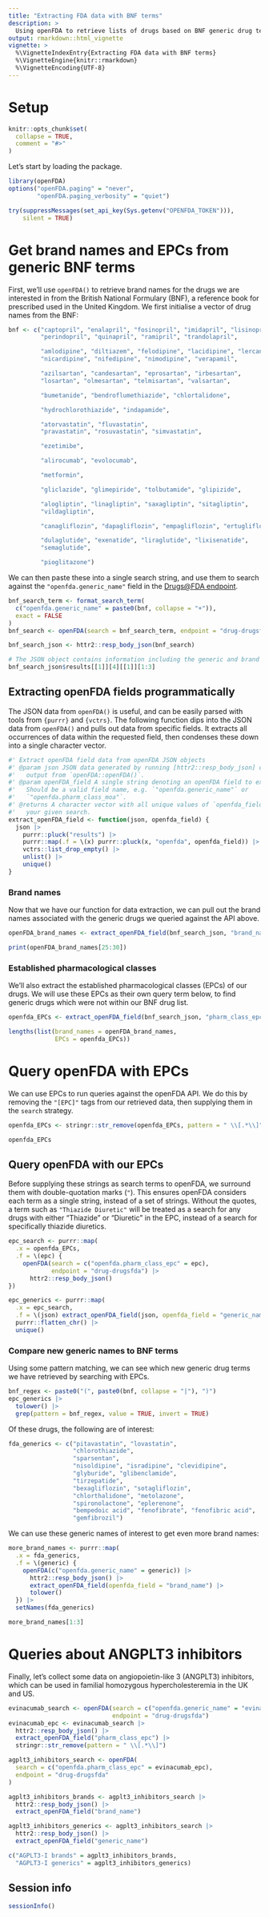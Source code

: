 ```yaml
---
title: "Extracting FDA data with BNF terms"
description: >
  Using openFDA to retrieve lists of drugs based on BNF generic drug terms.
output: rmarkdown::html_vignette
vignette: >
  %\VignetteIndexEntry{Extracting FDA data with BNF terms}
  %\VignetteEngine{knitr::rmarkdown}
  %\VignetteEncoding{UTF-8}
---
```


# Setup

```r
knitr::opts_chunk$set(
  collapse = TRUE,
  comment = "#>"
)
```

Let's start by loading the package.

```r
library(openFDA)
options("openFDA.paging" = "never",
        "openFDA.paging_verbosity" = "quiet")
```

```r
try(suppressMessages(set_api_key(Sys.getenv("OPENFDA_TOKEN"))),
    silent = TRUE)
```

# Get brand names and EPCs from generic BNF terms

First, we'll use `openFDA()` to retrieve brand names for the drugs we are interested in from the British National Formulary (BNF), a reference book for prescribed used in the United Kingdom.
We first initialise a vector of drug names from the BNF:

```r
bnf <- c("captopril", "enalapril", "fosinopril", "imidapril", "lisinopril",
         "perindopril", "quinapril", "ramipril", "trandolapril",

         "amlodipine", "diltiazem", "felodipine", "lacidipine", "lercanidipine",
         "nicardipine", "nifedipine", "nimodipine", "verapamil",

         "azilsartan", "candesartan", "eprosartan", "irbesartan",
         "losartan", "olmesartan", "telmisartan", "valsartan",

         "bumetanide", "bendroflumethiazide", "chlortalidone",

         "hydrochlorothiazide", "indapamide",

         "atorvastatin", "fluvastatin",
         "pravastatin", "rosuvastatin", "simvastatin",

         "ezetimibe",

         "alirocumab", "evolocumab",

         "metformin",

         "gliclazide", "glimepiride", "tolbutamide", "glipizide",

         "alogliptin", "linagliptin", "saxagliptin", "sitagliptin",
         "vildagliptin",

         "canagliflozin", "dapagliflozin", "empagliflozin", "ertugliflozin",

         "dulaglutide", "exenatide", "liraglutide", "lixisenatide",
         "semaglutide",

         "pioglitazone")
```

We can then paste these into a single search string, and use them to search 
against the `"openfda.generic_name"` field in the [Drugs@FDA endpoint](https://open.fda.gov/apis/drug/drugsfda/).

```r
bnf_search_term <- format_search_term(
  c("openfda.generic_name" = paste0(bnf, collapse = "+")),
  exact = FALSE
)
bnf_search <- openFDA(search = bnf_search_term, endpoint = "drug-drugsfda")

bnf_search_json <- httr2::resp_body_json(bnf_search)

# The JSON object contains information including the generic and brand names 
bnf_search_json$results[[1]][4][[1]][1:3]
```

## Extracting openFDA fields programmatically

The JSON data from `openFDA()` is useful, and can be easily parsed with tools from `{purrr}` and `{vctrs}`.
The following function dips into the JSON data from `openFDA()` and pulls out data from specific fields.
It extracts all occurrences of data within the requested field, then condenses these down into a single character vector.

```r
#' Extract openFDA field data from openFDA JSON objects
#' @param json JSON data generated by running [httr2::resp_body_json] on the
#'   output from `openFDA::openFDA()`.
#' @param openFDA_field A single string denoting an openFDA field to extract.
#'   Should be a valid field name, e.g. `"openfda.generic_name"` or 
#'   `"openfda.pharm_class_moa"`.
#' @returns A character vector with all unique values of `openfda_field` for 
#'   your given search.
extract_openFDA_field <- function(json, openfda_field) {
  json |>
    purrr::pluck("results") |>
    purrr::map(.f = \(x) purrr::pluck(x, "openfda", openfda_field)) |>
    vctrs::list_drop_empty() |>
    unlist() |>
    unique()
}
```

### Brand names

Now that we have our function for data extraction, we can pull out the brand names associated with the generic drugs we queried against the API above.

```r
openFDA_brand_names <- extract_openFDA_field(bnf_search_json, "brand_name")

print(openFDA_brand_names[25:30])
```

### Established pharmacological classes

We'll also extract the established pharmacological classes (EPCs) of our drugs.
We will use these EPCs as their own query term below, to find generic drugs which were not within our BNF drug list.

```r
openfda_EPCs <- extract_openFDA_field(bnf_search_json, "pharm_class_epc")

lengths(list(brand_names = openFDA_brand_names, 
             EPCs = openfda_EPCs))
```

# Query openFDA with EPCs

We can use EPCs to run queries against the openFDA API.
We do this by removing the `"[EPC]"` tags from our retrieved data, then supplying them in the `search` strategy.

```r
openfda_EPCs <- stringr::str_remove(openfda_EPCs, pattern = " \\[.*\\]")
```

```r
openfda_EPCs
```

## Query openFDA with our EPCs 

Before supplying these strings as search terms to openFDA, we surround them with double-quotation marks (`"`).
This ensures openFDA considers each term as a single string, instead of a set of strings. 
Without the quotes, a term such as `"Thiazide Diuretic"` will be treated as a search for any drugs with either "Thiazide" or "Diuretic" in the EPC, instead of a search for specifically thiazide diuretics.

```r
epc_search <- purrr::map(
  .x = openfda_EPCs,
  .f = \(epc) {
    openFDA(search = c("openfda.pharm_class_epc" = epc),
            endpoint = "drug-drugsfda") |>
      httr2::resp_body_json()
})

epc_generics <- purrr::map(
  .x = epc_search, 
  .f = \(json) extract_openFDA_field(json, openfda_field = "generic_name")) |>
  purrr::flatten_chr() |>
  unique()
```

### Compare new generic names to BNF terms

Using some pattern matching, we can see which new generic drug terms we have retrieved by searching with EPCs.

```r

bnf_regex <- paste0("(", paste0(bnf, collapse = "|"), ")")
epc_generics |>
  tolower() |>
  grep(pattern = bnf_regex, value = TRUE, invert = TRUE)
```

Of these drugs, the following are of interest:

```r
fda_generics <- c("pitavastatin", "lovastatin",
                  "chlorothiazide", 
                  "sparsentan",
                  "nisoldipine", "isradipine", "clevidipine", 
                  "glyburide", "glibenclamide",
                  "tirzepatide", 
                  "bexagliflozin", "sotagliflozin",
                  "chlorthalidone", "metolazone", 
                  "spironolactone", "eplerenone", 
                  "bempedoic acid", "fenofibrate", "fenofibric acid",
                  "gemfibrozil")
```

We can use these generic names of interest to get even more brand names:

```r
more_brand_names <- purrr::map(
  .x = fda_generics,
  .f = \(generic) {
    openFDA(c("openfda.generic_name" = generic)) |>
      httr2::resp_body_json() |>
      extract_openFDA_field(openfda_field = "brand_name") |>
      tolower()
  }) |>
  setNames(fda_generics)

more_brand_names[1:3]
```

# Queries about ANGPLT3 inhibitors

Finally, let's collect some data on angiopoietin-like 3 (ANGPLT3) inhibitors, which can be used in familial homozygous hypercholesteremia in the UK and US.

```r
evinacumab_search <- openFDA(search = c("openfda.generic_name" = "evinacumab"),
                             endpoint = "drug-drugsfda")
evinacumab_epc <- evinacumab_search |>
  httr2::resp_body_json() |>
  extract_openFDA_field("pharm_class_epc") |>
  stringr::str_remove(pattern = " \\[.*\\]")

agplt3_inhibitors_search <- openFDA(
  search = c("openfda.pharm_class_epc" = evinacumab_epc),
  endpoint = "drug-drugsfda"
)

agplt3_inhibitors_brands <- agplt3_inhibitors_search |>
  httr2::resp_body_json() |> 
  extract_openFDA_field("brand_name")

agplt3_inhibitors_generics <- agplt3_inhibitors_search |>
  httr2::resp_body_json() |> 
  extract_openFDA_field("generic_name")

c("AGPLT3-I brands" = agplt3_inhibitors_brands, 
  "AGPLT3-I generics" = agplt3_inhibitors_generics)
```

## Session info

```r
sessionInfo()
```
